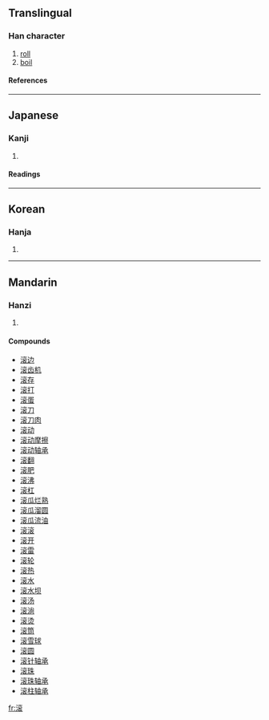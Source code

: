 {{see|滾}}

==Translingual==
===Han character===
{{Han char|rn=85|rad=水|as=11|sn=14|four=|canj=水卜金女 (EYCV), X水卜金女 (XEYCV)}}
# [[roll]]
# [[boil]]
====References====
{{Han ref|kx=0643.241|dkj=18063|hdz=31705.040|uh=6EDA|ud=28378}}

----
==Japanese==
===Kanji===
{{ja-kanji|grade=|rs=水11}}
# {{defn|Japanese}} 
====Readings====
{{ja-readings|on=[[こん]] (kon)|kun=[[たぎる]] (tagiru)}}

----
==Korean==
===Hanja===
{{ko-hanja|hangeul=곤|eumhun=|rv=gon|mr=kon|y=kon}}
# {{defn|Korean}}

----
==Mandarin==
===Hanzi===
{{cmn-hanzi|tra=滾|pin=[[gǔn]] (gun3)|wg=kun<sup>3</sup>}}
# {{defn|Mandarin}}

====Compounds====
*[[滚边]]
*[[滚齿机]]
*[[滚存]]
*[[滚打]]
*[[滚蛋]]
*[[滚刀]]
*[[滚刀肉]]
*[[滚动]]
*[[滚动摩擦]]
*[[滚动轴承]]
*[[滚翻]]
*[[滚肥]]
*[[滚沸]]
*[[滚杠]]
*[[滚瓜烂熟]]
*[[滚瓜溜圆]]
*[[滚瓜流油]]
*[[滚滚]]
*[[滚开]]
*[[滚雷]]
*[[滚轮]]
*[[滚热]]
*[[滚水]]
*[[滚水坝]]
*[[滚汤]]
*[[滚淌]]
*[[滚烫]]
*[[滚筒]]
*[[滚雪球]]
*[[滚圆]]
*[[滚针轴承]]
*[[滚珠]]
*[[滚珠轴承]]
*[[滚柱轴承]]

[[fr:滚]]